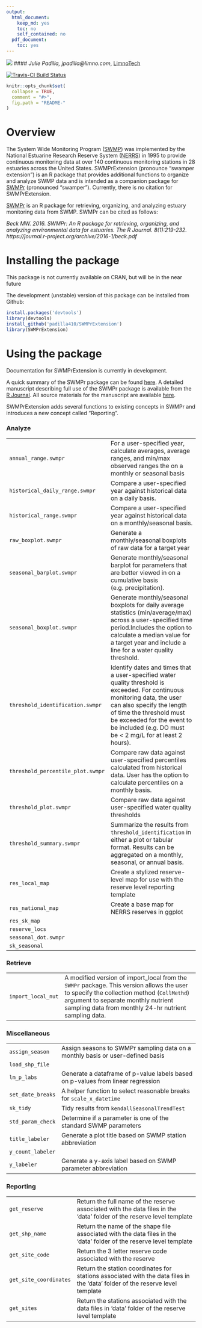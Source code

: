 ```yaml
---
output:
  html_document:
    keep_md: yes
    toc: no
    self_contained: no
  pdf_document:
    toc: yes
---
```


![](swmpr_logo.png)
#### *Julie Padilla, jpadilla@limno.com*, [LimnoTech](www.limno.com)

[![Travis-CI Build Status](https://travis-ci.org/padilla410/SWMPrExtension.svg?branch=master)](https://travis-ci.org/padilla410/SWMPrExtension)

<!-- README.md is generated from README.Rmd. Please edit that file -->

```r
knitr::opts_chunk$set(
  collapse = TRUE,
  comment = "#>",
  fig.path = "README-"
)
```

# Overview 

The System Wide Monitoring Program ([SWMP](http://nerrs.noaa.gov/RCDefault.aspx?ID=18)) was implemented by the National Estuarine Research Reserve System ([NERRS](http://nerrs.noaa.gov/)) in 1995 to provide continuous monitoring data at over 140 continuous monitoring stations in 28 estuaries across the United States.  SWMPrExtension (pronounce "swamper extension") is an R package that provides additional functions to organize and analyze SWMP data and is intended as a companion package for [SWMPr](https://github.com/fawda123/SWMPr) (pronounced "swamper"). Currently, there is no citation for SWMPrExtension.

[SWMPr](https://github.com/fawda123/SWMPr) is an R package for retrieving, organizing, and analyzing estuary monitoring data from SWMP. SWMPr can be cited as follows:

*Beck MW. 2016. SWMPr: An R package for retrieving, organizing, and analyzing environmental data for estuaries.  The R Journal. 8(1):219-232. https://journal.r-project.org/archive/2016-1/beck.pdf*

# Installing the package

This package is not currently available on CRAN, but will be in the near future

The development (unstable) version of this package can be installed from Github:

```r
install.packages('devtools')
library(devtools)
install_github('padilla410/SWMPrExtension')
library(SWMPrExtension)
```

# Using the package

Documentation for SWMPrExtension is currently in development.

A quick summary of the SWMPr package can be found [here](https://github.com/fawda123/SWMPr). A detailed manuscript describing full use of the SWMPr package is available from the [R Journal](https://journal.r-project.org/archive/accepted/beck.pdf). All source materials for the manuscript are available [here](https://github.com/fawda123/swmpr_manu).

SWMPrExtension adds several functions to existing concepts in SWMPr and introduces a new concept called "Reporting".

<h3>Analyze</h3>
<table>
<tr><td><code>annual_range.swmpr</code></td><td>For a user-specified year, calculate averages, average ranges, and min/max observed ranges the on a monthly or seasonal basis</td></tr>
<tr><td><code>historical_daily_range.swmpr</code></td><td>Compare a user-specified year against historical data on a daily basis.</td></tr>
<tr><td><code>historical_range.swmpr</code></td><td>Compare a user-specified year against historical data on a monthly/seasonal basis.</td></tr>
<tr><td><code>raw_boxplot.swmpr</code></td><td>Generate a monthly/seasonal boxplots of raw data for a target year</td></tr>
<tr><td><code>seasonal_barplot.swmpr</code></td><td>Generate monthly/seasonal barplot for parameters that are better viewed in on a cumulative basis (e.g. precipitation).</td></tr>
<tr><td><code>seasonal_boxplot.swmpr</code></td><td>Generate monthly/seasonal boxplots for daily average statistics (min/average/max) across a user-specified time period.Includes the option to calculate a median value for a target year and include a line for a water quality threshold.</td></tr>
<tr><td><code>threshold_identification.swmpr</code></td><td>Identify dates and times that a user-specified water quality threshold is exceeded. For continuous monitoring data, the user can also specify the length of time the threshold must be exceeded for the event to be included (e.g. DO must be < 2 mg/L for at least 2 hours).</td></tr>
<tr><td><code>threshold_percentile_plot.swmpr</code></td><td>Compare raw data against user-specified percentiles calculated from historical data. User has the option to calculate percentiles on a monthly basis.</td></tr>
<tr><td><code>threshold_plot.swmpr</code></td><td>Compare raw data against user-specified water quality thresholds</td></tr>
<tr><td><code>threshold_summary.swmpr</code></td><td>Summarize the results from <code>threshold_identification</code> in either a plot or tabular format. Results can be aggregated on a monthly, seasonal, or annual basis.</td></tr>
<tr><td><code>res_local_map</code></td><td>Create a stylized reserve-level map for use with the reserve level reporting template</td></tr>
<tr><td><code>res_national_map</code></td><td>Create a base map for NERRS reserves in ggplot</td></tr>
<tr><td><code>res_sk_map</code></td><td></td></tr>
<tr><td><code>reserve_locs</code></td><td></td></tr>
<tr><td><code>seasonal_dot.swmpr</code></td><td></td></tr>
<tr><td><code>sk_seasonal</code></td><td></td></tr>
</table>

<h3>Retrieve</h3>
<table>
<tr><td><code>import_local_nut</code></td><td>A modified version of import_local from the <code>SWMPr</code> package. This version allows the user to specify the collection method (<code>CollMethd</code>) argument to separate monthly nutrient sampling data from monthly 24-hr nutrient sampling data.</td></tr>
</table>

<h3>Miscellaneous</h3>
<table>
<tr><td><code>assign_season</code></td><td>Assign seasons to SWMPr sampling data on a monthly basis or user-defined basis</td></tr>
<tr><td><code>load_shp_file</code></td><td></td></tr>
<tr><td><code>lm_p_labs</code></td><td>Generate a dataframe of p-value labels based on p-values from linear regression</td></tr>
<tr><td><code>set_date_breaks</code></td><td>A helper function to select reasonable breaks for <code>scale_x_datetime</code></td></tr>
<tr><td><code>sk_tidy</code></td><td>Tidy results from <code>kendallSeasonalTrendTest</code></td></tr>
<tr><td><code>std_param_check</code></td><td>Determine if a parameter is one of the standard SWMP parameters</td></tr>
<tr><td><code>title_labeler</code></td><td>Generate a plot title based on SWMP station abbreviation</td></tr>
<tr><td><code>y_count_labeler</code></td><td></td></tr>
<tr><td><code>y_labeler</code></td><td>Generate a y-axis label based on SWMP parameter abbreviation</td></tr>
</table>

<h3>Reporting</h3>
<table>
<tr><td><code>get_reserve</code></td><td>Return the full name of the reserve associated with the data files in the 'data' folder of the reserve level template</td></tr>
<tr><td><code>get_shp_name</code></td><td>Return the name of the shape file associated with the data files in the 'data' folder of the reserve level template</td></tr>
<tr><td><code>get_site_code</code></td><td>Return the 3 letter reserve code associated with the reserve</td></tr>
<tr><td><code>get_site_coordinates</code></td><td>Return the station coordinates for stations associated with the data files in the 'data' folder of the reserve level template</td></tr>
<tr><td><code>get_sites</code></td><td>Return the stations associated with the data files in 'data' folder of the reserve level template</td></tr>
</table>
